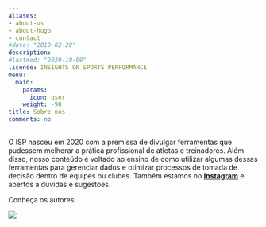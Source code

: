 ```yaml
---
aliases:
- about-us
- about-hugo
- contact
#date: "2019-02-28"
description:
#lastmod: "2020-10-09"
license: INSIGHTS ON SPORTS PERFORMANCE
menu:
  main:
    params:
      icon: user
    weight: -90
title: Sobre nós
comments: no
---
```


O ISP nasceu em 2020 com a premissa de divulgar ferramentas que pudessem melhorar a prática profissional de atletas e treinadores. Além disso, nosso conteúdo é voltado ao ensino de como utilizar algumas dessas ferramentas para gerenciar dados e otimizar processos de tomada de decisão dentro de equipes ou clubes. Também estamos no [**Instagram**](https://www.instagram.com/ionsportsperformance/) e abertos a dúvidas e sugestões.

Conheça os autores:

![](https://ionsportsperformance.files.wordpress.com/2022/07/sobre_autores3-1.png)
